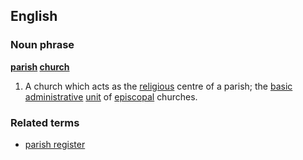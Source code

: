 ==English==
===Noun phrase===
{{wikipedia}}
'''[[parish]] [[church]]'''
#A church which acts as the [[religious]] centre of a parish; the [[basic]] [[administrative]] [[unit]] of [[episcopal]] churches.
===Related terms===
*[[parish register]]